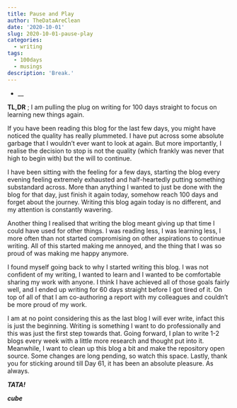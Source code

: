 ```yaml
---
title: Pause and Play
author: TheDataAreClean
date: '2020-10-01'
slug: 2020-10-01-pause-play
categories:
  - writing
tags:
  - 100days
  - musings
description: 'Break.'
---
```


* __

**TL,DR** ; I am pulling the plug on writing for 100 days straight to focus on learning new things again.

If you have been reading this blog for the last few days, you might have noticed the quality has really plummeted. I have put across some absolute garbage that I wouldn't ever want to look at again. But more importantly, I realise the decision to stop is not the quality (which frankly was never that high to begin with) but the will to continue.

I have been sitting with the feeling for a few days, starting the blog every evening feeling extremely exhausted and half-heartedly putting something substandard across. More than anything I wanted to just be done with the blog for that day, just finish it again today, somehow reach 100 days and forget about the journey. Writing this blog again today is no different, and my attention is constantly wavering.

Another thing I realised that writing the blog meant giving up that time I could have used for other things. I was reading less, I was learning less, I more often than not started compromising on other aspirations to continue writing. All of this started making me annoyed, and the thing that I was so proud of was making me happy anymore.

I found myself going back to why I started writing this blog. I was not confident of my writing, I wanted to learn and I wanted to be comfortable sharing my work with anyone. I think I have achieved all of those goals fairly well, and I ended up writing for 60 days straight before I got tired of it. On top of all of that I am co-authoring a report with my colleagues and couldn't be more proud of my work.

I am at no point considering this as the last blog I will ever write, infact this is just the beginning. Writing is something I want to do professionally and this was just the first step towards that. Going forward, I plan to write 1-2 blogs every week with a little more research and thought put into it. Meanwhile, I want to clean up this blog a bit and make the repository open source. Some changes are long pending, so watch this space. Lastly, thank you for sticking around till Day 61, it has been an absolute pleasure. As always.

**_TATA!_**

**_cube_**
